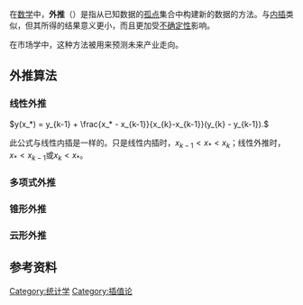 {{No reference|time=2019-10-13}}
在[[数学|数学]]中，'''外推'''（{{lang-en|'''extrapolation'''}}）是指从已知数据的[[孤点|孤点]]集合中构建新的数据的方法。与[[内插|内插]]类似，但其所得的结果意义更小，而且更加受[[不确定性|不确定性]]影响。

在市场学中，这种方法被用来预测未来产业走向。

== 外推算法 ==
{{Expand section|time=2019-10-13}}

=== 线性外推 ===
<math>y(x_*) = y_{k-1} + \frac{x_* - x_{k-1}}{x_{k}-x_{k-1}}(y_{k} - y_{k-1}).</math>

此公式与线性内插是一样的。只是线性内插时，<math>x_{k-1} < x_* < x_k</math>；线性外推时，<math>x_* < x_{k-1}</math>或<math>x_k < x_*</math>。

=== 多项式外推 ===
=== 锥形外推 ===
=== 云形外推 ===

== 参考资料 ==
{{Reflist}}

{{Statistics-stub}}

{{DEFAULTSORT:extrapolation}}
[[Category:统计学|Category:统计学]]
[[Category:插值论|Category:插值论]]